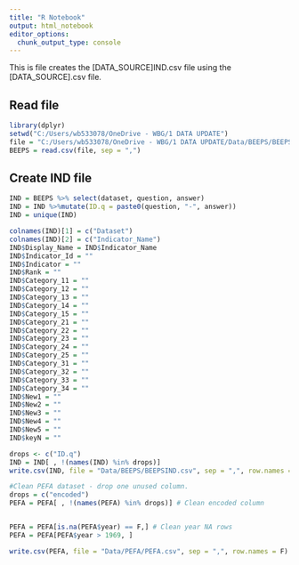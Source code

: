 ```yaml
---
title: "R Notebook"
output: html_notebook
editor_options: 
  chunk_output_type: console
---
```


This is file creates the [DATA_SOURCE]IND.csv file using the [DATA_SOURCE].csv file.

## Read file
```r
library(dplyr)
setwd("C:/Users/wb533078/OneDrive - WBG/1 DATA UPDATE")
file = "C:/Users/wb533078/OneDrive - WBG/1 DATA UPDATE/Data/BEEPS/BEEPS.csv"
BEEPS = read.csv(file, sep = ",")
```

## Create IND file
```r
IND = BEEPS %>% select(dataset, question, answer)
IND = IND %>%mutate(ID.q = paste0(question, "-", answer))
IND = unique(IND)

colnames(IND)[1] = c("Dataset")
colnames(IND)[2] = c("Indicator_Name")
IND$Display_Name = IND$Indicator_Name
IND$Indicator_Id = ""
IND$Indicator = ""
IND$Rank = ""
IND$Category_11 = ""	
IND$Category_12 = ""	
IND$Category_13	= ""
IND$Category_14	= ""
IND$Category_15 = ""
IND$Category_21	= ""
IND$Category_22	= ""
IND$Category_23	= ""
IND$Category_24	= ""
IND$Category_25	= ""
IND$Category_31	= ""
IND$Category_32	= ""
IND$Category_33	= ""
IND$Category_34 = ""
IND$New1 = ""
IND$New2 = ""
IND$New3 = ""
IND$New4 = ""
IND$New5 = ""
IND$keyN = ""
```

```r
drops <- c("ID.q")
IND = IND[ , !(names(IND) %in% drops)]
write.csv(IND, file = "Data/BEEPS/BEEPSIND.csv", sep = ",", row.names = F)
```

```r
#Clean PEFA dataset - drop one unused column.
drops = c("encoded")
PEFA = PEFA[ , !(names(PEFA) %in% drops)] # Clean encoded column


PEFA = PEFA[is.na(PEFA$year) == F,] # Clean year NA rows
PEFA = PEFA[PEFA$year > 1969, ]

write.csv(PEFA, file = "Data/PEFA/PEFA.csv", sep = ",", row.names = F)
```

